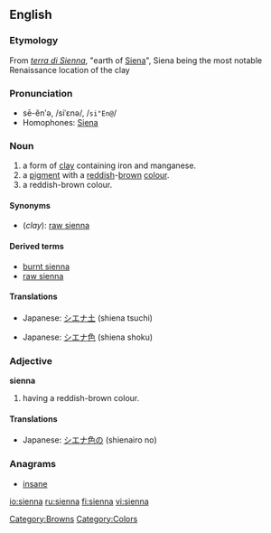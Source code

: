 {{see|Sienna}}
{{wikipedia}}
==English==

===Etymology===
From {{It.}} ''[[terra di Sienna]]'', "earth of [[Siena]]", Siena being the most notable Renaissance location of the clay

===Pronunciation===
*sē-ĕnʹə, /siˈɛnə/, /<tt>si"En@</tt>/
* Homophones: [[Siena]]

===Noun===
{{wikipedia}}
{{en-noun}}

# a form of [[clay]] containing iron and manganese.
# a [[pigment]] with a [[red]]dish-[[brown]] [[color|colour]].
# a reddish-brown colour.
#:{{color panel|A0522D}}

====Synonyms====
*(''clay''): [[raw sienna]]

====Derived terms====
*[[burnt sienna]]
*[[raw sienna]]

====Translations====

{{trans-top|clay}}
*Japanese: [[シエナ土]] (shiena tsuchi)
{{trans-mid}}
{{trans-bottom}}

{{trans-top|pigment}}
{{trans-mid}}
{{trans-bottom}}

{{trans-top|colour}}
*Japanese: [[シエナ色]] (shiena shoku)
{{trans-mid}}
{{trans-bottom}}

===Adjective===
'''sienna'''

# {{colour}} having a reddish-brown colour.

====Translations====
{{trans-top|colour}}
*Japanese: [[シエナ色]]の (shienairo no)
{{trans-mid}}
{{trans-bottom}}

===Anagrams===
* [[insane]]

[[Category:Browns]]
[[Category:Colors]]

[[io:sienna]]
[[ru:sienna]]
[[fi:sienna]]
[[vi:sienna]]
